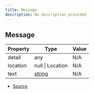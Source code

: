 ```yaml
---
title: Message
description: No description provided
---
```


## Message

| Property | Type | Value |
| ----------- | ----------- | ----------- |
| detail | any | N/A |
| location | null \| Location | N/A |
| text | [string](https://developer.mozilla.org/en-US/docs/Web/JavaScript/Reference/Global_Objects/String) | N/A |


- [Source](https://github.com/underctrl-io/commandkit/blob/e7997746676c2b18be64230c918cb998973d18b5/packages/commandkit/src/plugins/plugin-runtime/types.ts#L30)